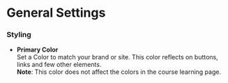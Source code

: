 # General Settings

### Styling
- **Primary Color**  
Set a Color to match your brand or site. This color reflects on buttons, links and few other elements.  
**Note**: This color does not affect the colors in the course learning page.
